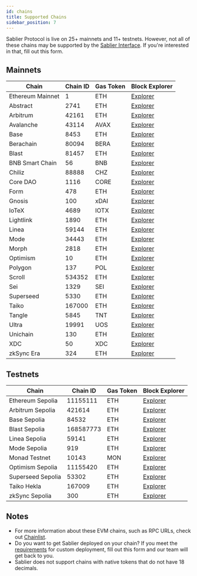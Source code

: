 ```yaml
---
id: chains
title: Supported Chains
sidebar_position: 7
---
```



Sablier Protocol is live on 25+ mainnets and 11+ testnets. However, not all of these chains may be supported by the
[Sablier Interface](https://app.sablier.com/). If you're interested in that, fill out <Link href={links.forms.call}>this form</Link>.

## Mainnets

| Chain            | Chain ID | Gas Token | Block Explorer                               |
| ---------------- | -------- | --------- | -------------------------------------------- |
| Ethereum Mainnet | 1        | ETH       | [Explorer](https://etherscan.io)             |
| Abstract         | 2741     | ETH       | [Explorer](https://abscan.org/)              |
| Arbitrum         | 42161    | ETH       | [Explorer](https://arbiscan.io)              |
| Avalanche        | 43114    | AVAX      | [Explorer](https://snowtrace.io)             |
| Base             | 8453     | ETH       | [Explorer](https://basescan.org)             |
| Berachain        | 80094    | BERA      | [Explorer](https://berascan.com/)            |
| Blast            | 81457    | ETH       | [Explorer](https://blastscan.io)             |
| BNB Smart Chain  | 56       | BNB       | [Explorer](https://bscscan.com)              |
| Chiliz           | 88888    | CHZ       | [Explorer](https://chiliscan.com/)           |
| Core DAO         | 1116     | CORE      | [Explorer](https://scan.coredao.org/)        |
| Form             | 478      | ETH       | [Explorer](https://explorer.form.network/)   |
| Gnosis           | 100      | xDAI      | [Explorer](https://gnosisscan.io)            |
| IoTeX            | 4689     | IOTX      | [Explorer](https://iotexscan.io)             |
| Lightlink        | 1890     | ETH       | [Explorer](https://phoenix.lightlink.io)     |
| Linea            | 59144    | ETH       | [Explorer](https://lineascan.build)          |
| Mode             | 34443    | ETH       | [Explorer](https://explorer.mode.network)    |
| Morph            | 2818     | ETH       | [Explorer](https://explorer.morphl2.io)      |
| Optimism         | 10       | ETH       | [Explorer](https://optimistic.etherscan.io/) |
| Polygon          | 137      | POL       | [Explorer](https://polygonscan.com)          |
| Scroll           | 534352   | ETH       | [Explorer](https://scrollscan.com)           |
| Sei              | 1329     | SEI       | [Explorer](https://seitrace.com/)            |
| Superseed        | 5330     | ETH       | [Explorer](https://explorer.superseed.xyz/)  |
| Taiko            | 167000   | ETH       | [Explorer](https://taikoscan.io/)            |
| Tangle           | 5845     | TNT       | [Explorer](https://explorer.tangle.tools/)   |
| Ultra            | 19991    | UOS       | [Explorer](https://evmexplorer.ultra.io/)    |
| Unichain         | 130      | ETH       | [Explorer](https://uniscan.xyz)              |
| XDC              | 50       | XDC       | [Explorer](https://xdcscan.com/)             |
| zkSync Era       | 324      | ETH       | [Explorer](https://era.zksync.network/)      |

## Testnets

| Chain             | Chain ID  | Gas Token | Block Explorer                                      |
| ----------------- | --------- | --------- | --------------------------------------------------- |
| Ethereum Sepolia  | 11155111  | ETH       | [Explorer](https://sepolia.etherscan.io)            |
| Arbitrum Sepolia  | 421614    | ETH       | [Explorer](https://sepolia.arbiscan.io)             |
| Base Sepolia      | 84532     | ETH       | [Explorer](https://sepolia.basescan.org)            |
| Blast Sepolia     | 168587773 | ETH       | [Explorer](https://sepolia.blastscan.io/)           |
| Linea Sepolia     | 59141     | ETH       | [Explorer](https://sepolia.lineascan.build/)        |
| Mode Sepolia      | 919       | ETH       | [Explorer](https://sepolia.explorer.mode.network/)  |
| Monad Testnet     | 10143     | MON       | [Explorer](https://testnet.monadexplorer.com/)      |
| Optimism Sepolia  | 11155420  | ETH       | [Explorer](https://sepolia-optimism.etherscan.io)   |
| Superseed Sepolia | 53302     | ETH       | [Explorer](https://sepolia-explorer.superseed.xyz/) |
| Taiko Hekla       | 167009    | ETH       | [Explorer](https://hekla.taikoexplorer.com/)        |
| zkSync Sepolia    | 300       | ETH       | [Explorer](https://sepolia-era.zksync.network/)     |

## Notes

- For more information about these EVM chains, such as RPC URLs, check out [Chainlist](https://chainlist.org).
- Do you want to get Sablier deployed on your chain? If you meet the [requirements](/guides/custom-deployments#requirements)
  for custom deployment, fill out <Link href={links.forms.chains}>this form</Link> and our team will get back to you.
- Sablier does not support chains with native tokens that do not have 18 decimals.
